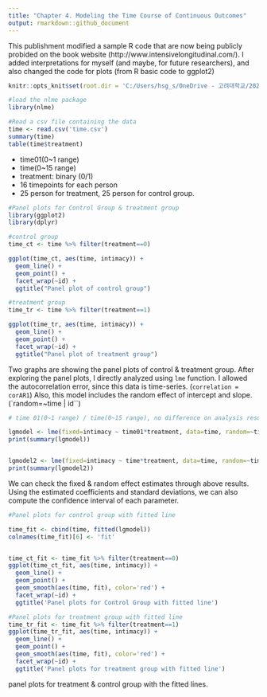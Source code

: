 ---
title: "Chapter 4. Modeling the Time Course of Continuous Outcomes"
output: rmarkdown::github_document
---

This publishment modified a sample R code that are now being publicly probided on the book website (http://www.intensivelongitudinal.com/). 
I added interpretations for myself (and maybe, for future researchers), and also changed the code for plots (from R basic code to ggplot2)

```{r setup, echo=FALSE}
knitr::opts_knit$set(root.dir = 'C:/Users/hsg_s/OneDrive - 고려대학교/2021-2학기/세미나/실습/ch4R')
```

```{r}
#load the nlme package
library(nlme)

#Read a csv file containing the data
time <- read.csv('time.csv')
summary(time)
table(time$treatment)
```

* time01(0~1 range)
* time(0~15 range)
* treatment: binary (0/1)
* 16 timepoints for each person
* 25 person for treatment, 25 person for control group. 

```{r, results='hide', message=FALSE}
#Panel plots for Control Group & treatment group
library(ggplot2)
library(dplyr)
```
```{r}
#control group
time_ct <- time %>% filter(treatment==0)

ggplot(time_ct, aes(time, intimacy)) +
  geom_line() +
  geom_point() +
  facet_wrap(~id) +
  ggtitle("Panel plot of control group")

#treatment group
time_tr <- time %>% filter(treatment==1)

ggplot(time_tr, aes(time, intimacy)) +
  geom_line() +
  geom_point() +
  facet_wrap(~id) +
  ggtitle("Panel plot of treatment group")

```

Two graphs are showing the panel plots of control & treatment group.
After exploring the panel plots, I directly analyzed using `lme` function. 
I allowed the autocorrelation error, since this data is time-series. (`correlation = corAR1`) 
Also, this model includes the random effect of intercept and slope. (`random=~time | id``)

```{r}
# time 01(0~1 range) / time(0~15 range), no difference on analysis result

lgmodel <- lme(fixed=intimacy ~ time01*treatment, data=time, random=~time01 | id, correlation = corAR1())
print(summary(lgmodel))


lgmodel2 <- lme(fixed=intimacy ~ time*treatment, data=time, random=~time | id, correlation = corAR1())
print(summary(lgmodel2))

```

We can check the fixed & random effect estimates through above results. 
Using the estimated coefficients and standard deviations, we can also compute the confidence interval of each parameter. 


```{r}
#Panel plots for control group with fitted line

time_fit <- cbind(time, fitted(lgmodel))  
colnames(time_fit)[6] <- 'fit'


time_ct_fit <- time_fit %>% filter(treatment==0)
ggplot(time_ct_fit, aes(time, intimacy)) +
  geom_line() +
  geom_point() +
  geom_smooth(aes(time, fit), color='red') +
  facet_wrap(~id) +
  ggtitle('Panel plots for Control Group with fitted line')

#Panel plots for treatment group with fitted line
time_tr_fit <- time_fit %>% filter(treatment==1)
ggplot(time_tr_fit, aes(time, intimacy)) +
  geom_line() +
  geom_point() +
  geom_smooth(aes(time, fit), color='red') +
  facet_wrap(~id) +
  ggtitle('Panel plots for treatment group with fitted line')
```

panel plots for treatment & control group with the fitted lines. 

